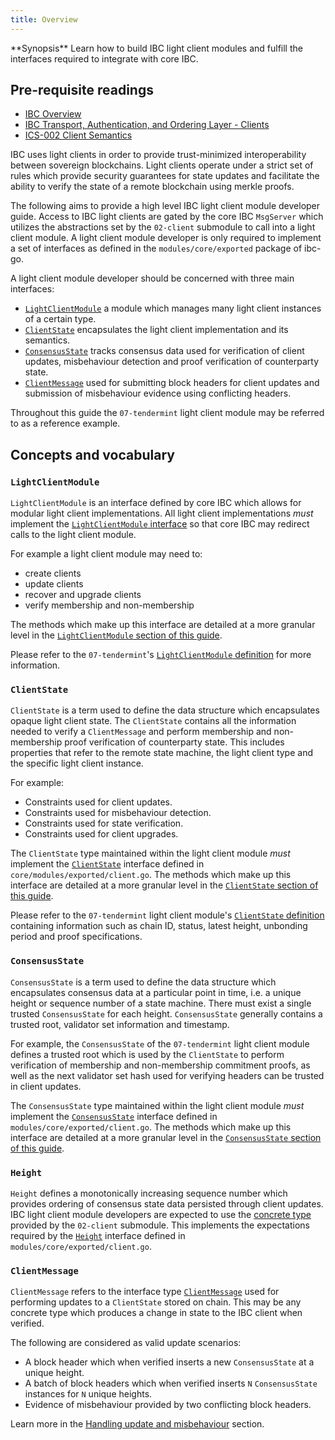 ```yaml
---
title: Overview
---
```

<Note>
**Synopsis**
Learn how to build IBC light client modules and fulfill the interfaces required to integrate with core IBC.
</Note>

<Note>

## Pre-requisite readings

* [IBC Overview](/docs/ibc/v10.1.x//01-ibc/01-overview)
* [IBC Transport, Authentication, and Ordering Layer - Clients](https://tutorials.cosmos.network/academy/3-ibc/4-clients.html)
* [ICS-002 Client Semantics](https://github.com/cosmos/ibc/tree/main/spec/core/ics-002-client-semantics)

</Note>

IBC uses light clients in order to provide trust-minimized interoperability between sovereign blockchains. Light clients operate under a strict set of rules which provide security guarantees for state updates and facilitate the ability to verify the state of a remote blockchain using merkle proofs.

The following aims to provide a high level IBC light client module developer guide. Access to IBC light clients are gated by the core IBC `MsgServer` which utilizes the abstractions set by the `02-client` submodule to call into a light client module. A light client module developer is only required to implement a set of interfaces as defined in the `modules/core/exported` package of ibc-go.

A light client module developer should be concerned with three main interfaces:

* [`LightClientModule`](#lightclientmodule) a module which manages many light client instances of a certain type.
* [`ClientState`](#clientstate) encapsulates the light client implementation and its semantics.
* [`ConsensusState`](#consensusstate) tracks consensus data used for verification of client updates, misbehaviour detection and proof verification of counterparty state.
* [`ClientMessage`](#clientmessage) used for submitting block headers for client updates and submission of misbehaviour evidence using conflicting headers.

Throughout this guide the `07-tendermint` light client module may be referred to as a reference example.

## Concepts and vocabulary

### `LightClientModule`

`LightClientModule` is an interface defined by core IBC which allows for modular light client implementations. All light client implementations *must* implement the [`LightClientModule` interface](https://github.com/cosmos/ibc-go/blob/501a8462345da099144efe91d495bfcfa18d760d/modules/core/exported/client.go#L51) so that core IBC may redirect calls to the light client module.

For example a light client module may need to:

* create clients
* update clients
* recover and upgrade clients
* verify membership and non-membership

The methods which make up this interface are detailed at a more granular level in the [`LightClientModule` section of this guide](light-client-module).

Please refer to the `07-tendermint`'s [`LightClientModule` definition](https://github.com/cosmos/ibc-go/blob/501a8462345da099144efe91d495bfcfa18d760d/modules/light-clients/07-tendermint/light_client_module.go#L17) for more information.

### `ClientState`

`ClientState` is a term used to define the data structure which encapsulates opaque light client state. The `ClientState` contains all the information needed to verify a `ClientMessage` and perform membership and non-membership proof verification of counterparty state. This includes properties that refer to the remote state machine, the light client type and the specific light client instance.

For example:

* Constraints used for client updates.
* Constraints used for misbehaviour detection.
* Constraints used for state verification.
* Constraints used for client upgrades.

The `ClientState` type maintained within the light client module *must* implement the [`ClientState`](https://github.com/cosmos/ibc-go/tree/02-client-refactor-beta1/modules/core/exported/client.go#L36) interface defined in `core/modules/exported/client.go`.
The methods which make up this interface are detailed at a more granular level in the [`ClientState` section of this guide](client-state).

Please refer to the `07-tendermint` light client module's [`ClientState` definition](https://github.com/cosmos/ibc-go/tree/02-client-refactor-beta1/proto/ibc/lightclients/tendermint/v1/tendermint.proto#L18) containing information such as chain ID, status, latest height, unbonding period and proof specifications.

### `ConsensusState`

`ConsensusState` is a term used to define the data structure which encapsulates consensus data at a particular point in time, i.e. a unique height or sequence number of a state machine. There must exist a single trusted `ConsensusState` for each height. `ConsensusState` generally contains a trusted root, validator set information and timestamp.

For example, the `ConsensusState` of the `07-tendermint` light client module defines a trusted root which is used by the `ClientState` to perform verification of membership and non-membership commitment proofs, as well as the next validator set hash used for verifying headers can be trusted in client updates.

The `ConsensusState` type maintained within the light client module *must* implement the [`ConsensusState`](https://github.com/cosmos/ibc-go/tree/02-client-refactor-beta1/modules/core/exported/client.go#L134) interface defined in `modules/core/exported/client.go`.
The methods which make up this interface are detailed at a more granular level in the [`ConsensusState` section of this guide](consensus-state).

### `Height`

`Height` defines a monotonically increasing sequence number which provides ordering of consensus state data persisted through client updates.
IBC light client module developers are expected to use the [concrete type](https://github.com/cosmos/ibc-go/tree/02-client-refactor-beta1/proto/ibc/core/client/v1/client.proto#L89) provided by the `02-client` submodule. This implements the expectations required by the [`Height`](https://github.com/cosmos/ibc-go/blob/v7.0.0/modules/core/exported/client.go#L156) interface defined in `modules/core/exported/client.go`.

### `ClientMessage`

`ClientMessage` refers to the interface type [`ClientMessage`](https://github.com/cosmos/ibc-go/blob/v7.0.0/modules/core/exported/client.go#L147) used for performing updates to a `ClientState` stored on chain.
This may be any concrete type which produces a change in state to the IBC client when verified.

The following are considered as valid update scenarios:

* A block header which when verified inserts a new `ConsensusState` at a unique height.
* A batch of block headers which when verified inserts `N` `ConsensusState` instances for `N` unique heights.
* Evidence of misbehaviour provided by two conflicting block headers.

Learn more in the [Handling update and misbehaviour](updates-and-misbehaviour) section.
